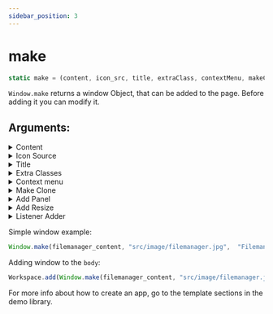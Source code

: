 ```yaml
---
sidebar_position: 3
---
```

# make

```js
static make = (content, icon_src, title, extraClass, contextMenu, makeClone, addPanel = true, addResize = true, onclone = async content => {}) => {
```

`Window.make` returns a window Object, that can be added to the page. Before adding it you can modify it.

## Arguments:

<details>
<summary>Content</summary>

`content` can be any element like 
```js
var content = document.createElement("div");
```
You can modify it and send it as an argument.

For more details check the template sections in the demo library.

</details>

<details>
<summary>Icon Source</summary>

`icon_src` is an URL to the app icon.

</details>

<details>
<summary>Title</summary>

Window title.

</details>

<details>
<summary>Extra Classes</summary>

`extraClass` is an array of strings. All strings will be added to the generated window as classes.
```js
["filemanager-window", "wide-window"]
```

</details>

<details>
<summary>Context menu</summary>

Any window may have a custom context menu. It's optional.

If there's no context menu, demo will use the default one.

Example:
```js
[
	...ContextMenu.defaultMenu,
	{
		"type" : "plain",
		"icon" : ContextIcons.download,
		"text" : "Download"
	},
	{
		"type" : "split",
	},
	{
		"type" : "plain",
		"icon" : ContextIcons.close,
		"text" : "Close"
	},
]
```

</details>

<details>
<summary>Make Clone</summary>

Bool flag. It's used to clone content and add it to multiple windows. (cloning objects makes them static and drops events).

For more details check `Listener Adder`.

</details>

<details>
<summary>Add Panel</summary>

Bool flag. `false` to disable topbar. It will also change window class from `window` to `static-window`.

</details>

<details>
<summary>Add Resize</summary>

Bool flag. `false` to disable resizing.

</details>

<details>
<summary>Listener Adder</summary>

`listenerAdder` is a function, that gets `content` (after cloning). You can modify this content and it will be applied to the generated window.

It allows us to overpass cloning limitations and make windows dynamic.

</details>

Simple window example:

```js
Window.make(filemanager_content, "src/image/filemanager.jpg",  "Filemanager");
```

Adding window to the `body`:
```js
Workspace.add(Window.make(filemanager_content, "src/image/filemanager.jpg",  "Filemanager"));
```

For more info about how to create an app, go to the template sections in the demo library.